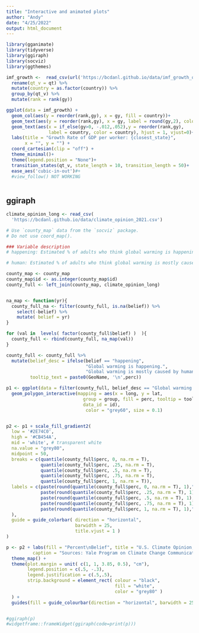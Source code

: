 ```yaml
---
title: "Interactive and animated plots"
author: "Andy"
date: "4/25/2022"
output: html_document
---
```


```r
library(gganimate)
library(tidyverse)
library(ggiraph)
library(socviz)
library(ggthemes)
```

```r
imf_growth <-  read_csv(url('https://bcdanl.github.io/data/imf_growth_quarterly.csv')) %>%
  rename(qt_v = qt) %>%
  mutate(country = as.factor(country)) %>%
  group_by(qt_v) %>%
  mutate(rank = rank(gy))

ggplot(data = imf_growth) +
  geom_col(aes(y = reorder(rank,gy), x = gy, fill = country))+
  geom_text(aes(y = reorder(rank,gy), x = gy, label = round(gy,2), color = country))+
  geom_text(aes(x = if_else(gy>0, -.012,.052),y = reorder(rank,gy),  
                label = country, color = country), hjust = 1, vjust=0)+
  labs(title = "Growth Rate of GDP per worker: {closest_state}", 
       x = "", y = "") +
  coord_cartesian(clip = "off") + 
  theme_minimal()+
  theme(legend.position = "None")+
  transition_states(qt_v, state_length = 10, transition_length = 50)+
  ease_aes('cubic-in-out')#+
  #view_follow() NOT WORKING
  

```

## ggiraph


```r
climate_opinion_long <- read_csv(
  'https://bcdanl.github.io/data/climate_opinion_2021.csv')

# Use `county_map` data from the `socviz` package.
# Do not use coord_map().

### Variable description
# happening: Estimated % of adults who think global warming is happening in 2021.

# human: Estimated % of adults who think global warming is mostly caused by human activities in 2021

county_map <- county_map
county_map$id <- as.integer(county_map$id)
county_full <- left_join(county_map, climate_opinion_long)


na_map <- function(yr){
  county_full_na <- filter(county_full, is.na(belief)) %>% 
    select(-belief) %>% 
    mutate( belief = yr)
}

for (val in  levels( factor(county_full$belief) )  ){
  county_full <- rbind(county_full, na_map(val))
}

county_full <- county_full %>% 
  mutate(belief_desc = ifelse(belief == "happening",
                              "Global warming is happening.",
                              "Global warming is mostly caused by human activities."),
         tooltip_text = paste0(GeoName, '\n',perc))

p1 <- ggplot(data = filter(county_full, belief_desc == "Global warming is mostly caused by human activities.")) + 
  geom_polygon_interactive(mapping = aes(x = long, y = lat, 
                             group = group, fill = perc, tooltip = tooltip_text,
                             data_id = id),
                              color = "grey60", size = 0.1) 


p2 <- p1 + scale_fill_gradient2( 
  low = '#2E74C0',  
  high = '#CB454A',  
  mid = 'white', # transparent white
  na.value = "grey80",
  midpoint = 50,
  breaks = c(quantile(county_full$perc, 0, na.rm = T),
             quantile(county_full$perc, .25, na.rm = T),
             quantile(county_full$perc, .5, na.rm = T),
             quantile(county_full$perc, .75, na.rm = T),
             quantile(county_full$perc, 1, na.rm = T)),
  labels = c(paste(round(quantile(county_full$perc, 0, na.rm = T), 1),"\n(Min)"),
             paste(round(quantile(county_full$perc, .25, na.rm = T), 1),"\n(25th)"),
             paste(round(quantile(county_full$perc, .5, na.rm = T), 1),"\n(50th)"),
             paste(round(quantile(county_full$perc, .75, na.rm = T), 1),"\n(75th)"),
             paste(round(quantile(county_full$perc, 1, na.rm = T), 1),"\n(Max)")
  ),
  guide = guide_colorbar( direction = "horizontal",
                          barwidth = 25,
                          title.vjust = 1 )
) 

p <- p2 + labs(fill = "Percent\nBelief", title = "U.S. Climate Opinion, 2021",
          caption = "Sources: Yale Program on Climate Change Communication\n(https://climatecommunication.yale.edu/visualizations-data/ycom-us/)") +
  theme_map() + 
  theme(plot.margin = unit( c(1, 1, 3.85, 0.5), "cm"),
        legend.position = c(.5, -.3),
        legend.justification = c(.5,.5),
        strip.background = element_rect( colour = "black",
                                         fill = "white",
                                         color = "grey80" )
  ) +
  guides(fill = guide_colourbar(direction = "horizontal", barwidth = 25, title.vjust = -1))


#ggiraph(p)
#widgetframe::frameWidget(ggiraph(code=print(p)))

  
```





